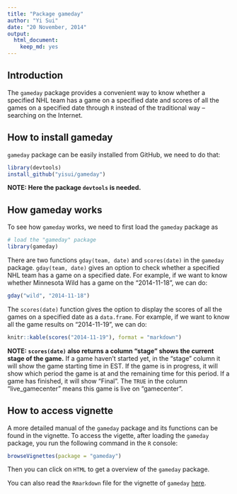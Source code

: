 ```yaml
---
title: "Package gameday"
author: "Yi Sui"
date: "20 November, 2014"
output:
  html_document:
    keep_md: yes
---
```


## Introduction

The `gameday` package provides a convenient way to know whether a specified NHL team has a 
game on a specified date and scores of all the games on a specified date through `R` 
instead of the traditional way -- searching on the Internet.

## How to install gameday

`gameday` package can be easily installed from GitHub, we need to do that:
```r
library(devtools)
install_github("yisui/gameday")
```

__NOTE: Here the package `devtools` is needed.__

## How gameday works

To see how `gameday` works, we need to first load the `gameday` package as
```r
# load the "gameday" package 
library(gameday)
```

There are two functions `gday(team, date)` and `scores(date)` in the `gameday` package. 
`gday(team, date)` gives an option to check whether a specified NHL team has a 
game on a specified date. For example, if we want to know whether Minnesota Wild has a 
game on the "2014-11-18", we can do:
```r
gday("wild", "2014-11-18")
```

The `scores(date)` function gives the option to display the scores of all the games 
on a specified date as a `data.frame`. For example, if we want to know all the game 
results on "2014-11-19", we can do:
```r
knitr::kable(scores("2014-11-19"), format = "markdown")
```

__NOTE: `scores(date)` also returns a column "stage" shows the current 
stage of the game.__ If a game haven't 
started yet, in the "stage" column it will show the game starting time in EST. If the 
game is in progress, it will show which period the game is at and the remaining time for
this period. If a game has finished, it will show "Final". The `TRUE` in the column 
"live_gamecenter" means this game is live on "gamecenter".


## How to access vignette

A more detailed manual of the `gameday` package and its functions can be found in the 
vignette. To access the vigette, after loading the `gameday` package, you run the 
following command in the `R` console:
```r
browseVignettes(package = "gameday")
```

Then you can click on `HTML` to get a overview of the `gameday` package.

You can also read the `Rmarkdown` file for the vignette of `gameday` [here](https://github.com/yisui/gameday/blob/master/vignettes/overview.Rmd).
